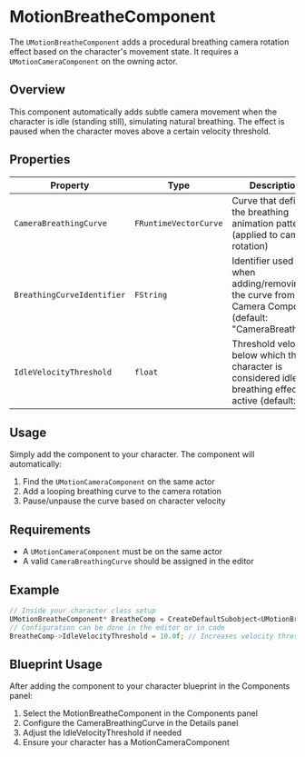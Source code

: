 # MotionBreatheComponent

The `UMotionBreatheComponent` adds a procedural breathing camera rotation effect based on the character's movement state. It requires a `UMotionCameraComponent` on the owning actor.

## Overview

This component automatically adds subtle camera movement when the character is idle (standing still), simulating natural breathing. The effect is paused when the character moves above a certain velocity threshold.

## Properties

| Property | Type | Description |
|----------|------|-------------|
| `CameraBreathingCurve` | `FRuntimeVectorCurve` | Curve that defines the breathing animation pattern (applied to camera rotation) |
| `BreathingCurveIdentifier` | `FString` | Identifier used when adding/removing the curve from the Camera Component (default: "CameraBreathing") |
| `IdleVelocityThreshold` | `float` | Threshold velocity below which the character is considered idle and breathing effect is active (default: 5.0) |

## Usage

Simply add the component to your character. The component will automatically:

1. Find the `UMotionCameraComponent` on the same actor
2. Add a looping breathing curve to the camera rotation
3. Pause/unpause the curve based on character velocity

## Requirements

- A `UMotionCameraComponent` must be on the same actor
- A valid `CameraBreathingCurve` should be assigned in the editor

## Example

```cpp
// Inside your character class setup
UMotionBreatheComponent* BreatheComp = CreateDefaultSubobject<UMotionBreatheComponent>(TEXT("BreatheComponent"));
// Configuration can be done in the editor or in code
BreatheComp->IdleVelocityThreshold = 10.0f; // Increases velocity threshold for breathing effect
```

## Blueprint Usage

After adding the component to your character blueprint in the Components panel:

1. Select the MotionBreatheComponent in the Components panel
2. Configure the CameraBreathingCurve in the Details panel
3. Adjust the IdleVelocityThreshold if needed
4. Ensure your character has a MotionCameraComponent 